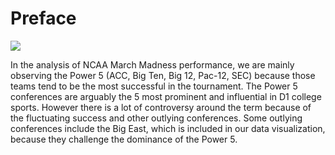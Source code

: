 # Preface {.unnumbered}


![](madness.png)



In the analysis of NCAA March Madness performance, we are mainly observing the Power 5 (ACC, Big Ten, Big 12, Pac-12, SEC) because those teams tend to be the most successful in the tournament. The Power 5 conferences are arguably the 5 most prominent and influential in D1 college sports. However there is a lot of controversy around the term because of the fluctuating success and other outlying conferences. Some outlying conferences include the Big East, which is included in our data visualization, because they challenge the dominance of the Power 5. 
